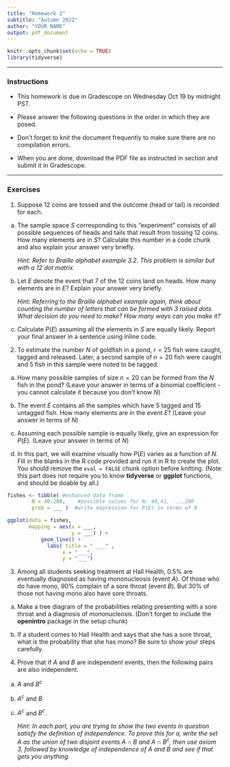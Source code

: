 ```yaml
---
title: "Homework 2"
subtitle: "Autumn 2022"
author: "YOUR NAME"
output: pdf_document
---
```


```r
knitr::opts_chunk$set(echo = TRUE)
library(tidyverse)
```

* * * 

### Instructions

- This homework is due in Gradescope on Wednesday Oct 19 by midnight PST.

- Please answer the following questions in the order in which they are posed. 

- Don't forget to knit the document frequently to make sure there are no compilation errors. 

- When you are done, download the PDF file as instructed in section and submit it in Gradescope. 


* * *

### Exercises 

1. Suppose 12 coins are tossed and the outcome (head or tail) is recorded for each.  
   
a. The sample space $S$ corresponding to this "experiment" consists of all possible sequences of heads and tails that result from tossing 12 coins. How many elements are in $S$? Calculate this number in a code chunk and also explain your answer very briefly.

    *Hint: Refer to Braille alphabet example 3.2. This problem is similar but with a 12 dot matrix.*
   
b. Let $E$ denote the event that 7 of the 12 coins land on heads. How many elements are in $E$? Explain your answer very briefly.
    
    *Hint: Referring to the Braille alphabet example again, think about counting the number of letters that can be formed with 3 raised dots. What decision do you need to make? How many ways can you make it?*
   
c. Calculate $P(E)$ assuming all the elements in $S$ are equally likely. Report your final answer in a sentence using inline code.
   
   
2. To estimate the number $N$ of goldfish in a pond, $r=25$ fish were caught, tagged and released. Later, a second sample of $n=20$ fish were caught and 5 fish in this sample were noted to be tagged.  
 
a.  How many possible samples of size $n=20$ can be formed from the $N$ fish in the pond?  (Leave your answer in terms of a binomial coefficient - you cannot calculate it because you don't know $N$)
    
b. The event $E$ contains all the samples which have 5 tagged and 15 untagged fish. How many elements are in the event $E$? (Leave your answer in terms of $N$)
   
c. Assuming each possible sample is equally likely, give an expression for $P(E)$. (Leave your answer in terms of $N$)

d.  In this part, we will examine visually how $P(E)$ varies as a function of $N$.  Fill in the blanks in the R code provided and run it in R to create the plot. You should remove the `eval = FALSE` chunk option before knitting.   (Note: this part does not require you to know **tidyverse** or **ggplot** functions, and should be doable by all.)


```r

fishes <- tibble( #enhanced data frame
        N = 40:200,    #possible values for N: 40,41, ...,200
        prob = ___ )  #write expression for P(E) in terms of N

ggplot(data = fishes, 
       mapping = aes(x = ___,    
                     y = ___) ) +
           geom_line() +
             labs( title = " ___" ,
                  x = "___", 
                  y = "___")
```


3. Among all students seeking treatment at Hall Health, 0.5% are eventually diagnosed as having mononucleosis (event $A$). Of those who do have mono, 90% complain of a sore throat (event $B$). But 30% of those not having mono also have sore throats. 

a. Make a tree diagram of the probabilities relating presenting with a sore throat and a diagnosis of mononucleosis. (Don't forget to include the **openintro** package in the setup chunk)
    
b. If a student comes to Hall Health and says that she has a sore throat, what is the probability that she has mono? Be sure to show your steps carefully. 

4. Prove that if $A$ and $B$ are independent events, then the following pairs are also independent. 

a. $A$ and $B^c$

b. $A^c$ and $B$

c. $A^c$ and $B^c$.
  
    *Hint: In each part, you are trying to show the two events in question satisfy the definition of independence. To prove this for a, write the set $A$ as the union of two disjoint events $A \cap B$ and $A \cap B^c$, then use axiom 3, followed by knowledge of independence of $A$ and $B$ and see if that gets you anything.*   

